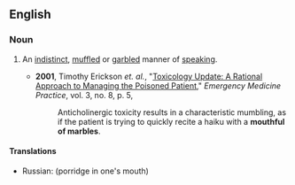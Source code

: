 ==English==

===Noun===
{{en-noun|head=[[mouthful]] [[of]] [[marbles]]|mouthfuls of marbles}}

# {{context|idiomatic|lang=en}} An [[indistinct]], [[muffled]] or [[garbled]] manner of [[speaking]].
#* '''2001''', Timothy Erickson ''et. al.'', "[http://www.regionsem.org/~jdfuerstenberg/archive/Toxicology/Toxicology%20EMP0801.pdf Toxicology Update: A Rational Approach to Managing the Poisoned Patient]," ''Emergency Medicine Practice'', vol. 3, no. 8, p. 5,
#*: Anticholinergic toxicity results in a characteristic mumbling, as if the patient is trying to quickly recite a haiku with a '''mouthful of marbles'''.

====Translations====
{{trans-top|An indistinct, muffled or garbled manner of speaking}}
{{trans-mid}}
* Russian: {{t|ru|ка́ша во рту}} (porridge in one's mouth)
{{trans-bottom}}